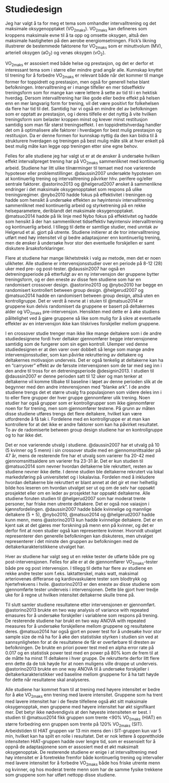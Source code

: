 # Studiedesign

Jeg har valgt å ta for meg et tema som omhandler intervalltrening og det maksimale oksygenopptaket (VO~2maks~). VO~2maks~ kan defineres som kroppens maksimale evne til å ta opp og omsette oksygen, altså den maksimale hastigheten på den aerobe energiomsetningen. Flick's likning illustrerer de bestemmede faktorene for VO~2maks~ som er minuttvolum (MV), arteriell oksygen (aO~2~) og venøs oksygen (vO~2~).

VO~2maks~ er assosiert med både helse og prestasjon, og det er derfor et interessant tema som i større eller mindre grad angår alle. Kunnskap knyttet til trening for å forbedre VO~2maks~ er relevant både når det kommer til mange former for toppidrett og prestasjon, men også for generell helse blant befolkningen. Intervalltrening er i mange tilfeller en mer tidseffektiv treningsform som for mange kan være lettere å sette av tid til i en hektisk hverdag. Dersom intervalltrening har like gode eller bedre effekt på helsen enn en mer langvarig form for trening, vil det være positivt for folkehelsen da flere har tid til det. Samtidig har vi også en mindre del av befolkningen som er opptatt av prestasjon, og i deres tilfelle er det nyttig å vite hvilken treningsform som belaster kroppen minst og krever minst restitusjon samtidig som man får størst treningseffekt. I en toppidrettshverdag handler det om å optimalisere alle faktorer i hverdagen for best mulig prestasjon og restitusjon. Da er denne formen for kunnskap nyttig da den kan bidra til å strukturere hverdagen og treningen på best mulig måte slik at hver enkelt på best mulig måte kan legge opp treningen etter sine egne behov.

Felles for alle studiene jeg har valgt ut er at de ønsker å undersøke hvilken effekt intervallpreget trening har på VO~2maks~ sammenliknet med kontinuerlig arbeid. Studiene har litt ulike tilnærminger til temaet med noe varierende hypoteser eller problemstillinger. @daussin2007 undersøkte hypotesen om at kontinuerlig trening og intervalltrening påvirker hhv. perifere og/eller sentrale faktorer. @astorino2013 og @helgerud2007 ønsket å sammenlikne endringer i det maksimale oksygenopptaket som respons på ulike treningsregimer. @nybo2010 hadde fokus på effektivitet i treningen og hadde som hensikt å undersøke effekten av høyintensiv intervalltrening sammenliknet med kontinuerlig arbeid og styrketrening på en rekke helseparametere, deriblandt det maksimale oksygenopptaket. @matsuo2014 hadde på lik linje med Nybo fokus på effektivitet og hadde som hensikt å der han sammenliknet tidseffektiv høyintensiv intervalltrening og kontinuerlig arbeid. I tillegg til dette er samtlige studier, med unntak av Helgerud et al. gjort på utrente. Studiene initierer at de tror intervalltrening utført med høy intensitet vil gi bedre adaptasjoner enn kontinuerlig trening, men de ønsker å undersøke hvor stor den eventuelle forskjellen er samt diskutere årsaksforklaringer.

Flere at studiene har mange likhetstrekk i valg av metode, men det er noen ulikheter. Alle studiene er intervensjonsstudier over en periode på 8-12 (28) uker med pre- og post-tester. @daussin2007 har også en detreningsperiode på etterfulgt av en ny intervensjon der gruppene bytter treningsform, og er den eneste av disse fem studiene som har en randomisert crossover design. @astorino2013 og @nybo2010 har begge en randomisert kontrollert between group design. @helgerud2007 og @matsuo2014 hadde en randomisert between group design, altså uten en kontrollgruppe. Det er verdt å nevne at i stuien til @matsuo2014 er gruppene kun delvis randomisert da gruppene er basert på deltakernes alder og VO~2maks~ pre-intervensjon. Hensikten med dette er å øke studiens pålitelighet ved å gjøre gruppene så like som mulig for å sikre at eventuelle effekter av en intervensjon ikke kan tilskrives forskjeller mellom gruppene.

I en crossover studie trenger man ikke like mange deltakere som i de andre studiedesignene fordi hver deltaker gjennomfører begge intervensjonene samtidig som de fungerer som sin egen kontroll. Ulemper ved denne studiedesignen er at den varer over dobbelt så lenge som mange andre intervensjonsstudier, som kan påvirke rekruttering av deltakere og deltakernes motivasjon underveis. Det er også tenkelig at deltakerne kan ha en "carryover" effekt av de førsste intervensjonen som de tar med seg inn i den andre til tross for en detreningsperiode @designin2013. I studien til @daussin2007 er denne perioden satt til 12 uker og man tenker at deltakerne vil komme tilbake til baseline i løpet av denne perioden slik at de begynner med den andre intevrensjonen med "blanke ark". I de andre studiene trengs det et større utvalg fra populasjonen som videre deles inn i to eller flere grupper der hver gruppe gjennomfører ulik trening. Noen studier har også grupper som er kontrollgrupper som ikke gjennomfører noen for for trening, men som gjennomfører testene. På grunn av måten disse studiene utføres trengs det flere deltakere, hvilket kan være utfordrende å få tak i. Fordelene med en kontrollgruppe er at man kan kontrollere for at det ikke er andre faktorer som kan ha påvirket resultatet. To av de radomiserte between group design studiene har en kontrollgruppe og to har ikke det.

Det er noe varierende utvalg i studiene. @daussin2007 har et utvalg på 10 (5 kvinner og 5 menn) i sin crossover studie med en gjennomsnittsalder på 47 år, mens de resterende fire har et utvalg som varierer fra 20-42 med gjennomsnittsaldere sm varierer fra 23-31 år. Det er kun studien til @matsuo2014 som nevner hvordan deltakerne ble rekruttert, resten av studiene nevner ikke dette. I denne studien ble deltakerne rekrutert via lokal markedsføring på universitetet og i lokalavisa. Fordelen med å inkludere hvordan deltakerne ble rekruttert er blant annet at det gir et mer helhetlig bilde hos leseren om hvordan utvalget ser ut og om de selv har oppsøkt prosjektet eller om en leder av prosjektet har oppsøkt deltakerne. Alle studiene foruten studien til @helgerud2007 som har moderat trente personer, har friske men utrente deltakere. Det er også noe vaiasjon i kjønnsfordelingen. @daussin2007 hadde både kvinnelige og mannlige deltakere (5 + 5), @nybo2010, @matsuo2014 og @helgerud2007 hadde kunn menn, mens @astorino2013 kun hadde kvinnelige deltakere. Det er en kjent sak at det gjøres mer forskning på menn enn på kvinner, og det er derfor fint at noen studier også kan representere kvinner. Hvorvidt utvalget representerer den generelle befolkningen kan diskuteres, men utvalget representerer i det minste den gruppen av befolkningen med de deltakerkarakteristikkene utvalget har.

Hver av studiene har valgt seg ut en rekke tester de utførte både pre og post-intervensjonen. Felles for alle er at de gjennomflører VO~2maks~-tester både pre og post intervensjon. I tillegg til dette har flere av studiene en rekke andre tester som f.eks. laktatterskel, maks watt, maksimal arteriovenøs differanse og kardiovaskulære tester som blodtrykk og hjertefrekvens i hvile. @astorino2013 er den eneste av disse studiene som gjennomførte tester underveis i intervensjonen. Dette ble gjort hver tredje uke for å regne ut hvilken intensitet deltakerne skulle trene på.

Til slutt samler studiene resultatene etter intervensjonen er gjennomført. @astorino2013 brukte en two way analysis of variance with repeated emasures for å undersøke forskjeller i variablene som respons på trening. De resterende studiene har brukt en two way ANOVA with repeated measures for å undersøke forskjellene mellom gruppene og resultatene deres. @matsuo2014 har også gjort en power test for å undesøke hvor stor sample size de må ha for å øke den statistiske styrken i studien sin ved at sannsynligheten for at de resultatene de får er overførbare til dresten av befolkningen. De brukte en priori power test med en alpha error rate på 0.017 og en statistisk power test med en power på 80% kom de frem til at de måtte ha minst 11 deltakere i hver gruppe. De rekrutterte derfor litt flere enn dette da de tok høyde for at noen muligens ville droppe ut underveis. @astorino2013 brukte en one way ANOVA til å undersøke forskjeller i deltakerkarakteristikker ved baseline mellom gruppene for å ha tatt høyde for dette når resultatene skal analyseres.

Alle studiene har kommet fram til at trening med høyere intensitet er bedre for å øke VO~2maks~ enn trening med lavere intensitet. Gruppene som ha trent med lavere intensitet har i de fleste tilfellene også økt sitt maksimale oksygenopptak, men gruppene med høyere intensitet har økt signifikant mer. Det betyr ikke nødvendigvis at den høyeste intensiteten er best. I studien til @matsuo2014 fikk gruppen som trente <90% VO~2maks~ (HIAT) en større forbedring enn gruppen som trente på 120% VO~2maks~ (SIT). Arbeidstiden til HIAT gruppen var 13 min mens den i SIT-gruppen kun var 5 min, hvilket kan ha spilt en rolle i resultatet. Det er nok lettere å opprettholde intensiteten HIAT-gruppen hadde over lengre tid, som er essensielt for å oppnå de adaptasjonene som er assosiert med et økt maksimalt oksygenopptak. De resterende studiene er enige i at intervalltrening med høy intensitet er å foretrekke fremfor både kontinuerlig trening og intervaller med lavere intensitet for å forbedre VO~2maks~ både hos friske utrente menn og kvinner, og hos moderat trente menn som har de samme fysike trekkene som gruppene som har utført nettopp disse studiene.
